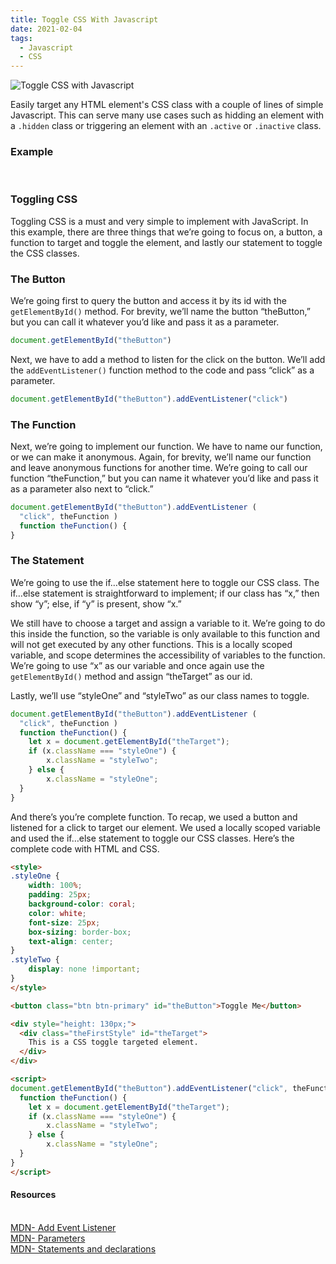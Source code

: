 ```yaml
---
title: Toggle CSS With Javascript
date: 2021-02-04
tags:
  - Javascript
  - CSS
---
```


![Toggle CSS with Javascript](./unsplash.jpeg)



Easily target any HTML element's CSS class with a couple of lines of simple Javascript. This can serve many use cases such as hidding an element with a <code>.hidden</code> class or triggering an element with an <code>.active</code> or <code>.inactive</code> class.

### Example

<br/>

<Card>
<Toggle/>
</Card>

### Toggling CSS

Toggling CSS is a must and very simple to implement with JavaScript. In this example, there are three things that we’re going to focus on, a button, a function to target and toggle the element, and lastly our statement to toggle the CSS classes.

### The Button 

We’re going first to query the button and access it by its id with the `getElementById()` method. For brevity, we’ll name the button “theButton,” but you can call it whatever you’d like and pass it as a parameter.

```js
document.getElementById("theButton")
```

Next, we have to add a method to listen for the click on the button. We’ll add the `addEventListener()` function method to the code and pass “click” as a parameter.

```js
document.getElementById("theButton").addEventListener("click")
```

### The Function

Next, we’re going to implement our function. We have to name our function, or we can make it anonymous. Again, for brevity, we’ll name our function and leave anonymous functions for another time. We’re going to call our function “theFunction,” but you can name it whatever you’d like and pass it as a parameter also next to “click.”

```javascript
document.getElementById("theButton").addEventListener ( 
  "click", theFunction )
  function theFunction() {
}
```

### The Statement

We’re going to use the if…else statement here to toggle our CSS class. The if…else statement is straightforward to implement; if our class has “x,” then show “y”; else, if “y” is present, show “x.”

We still have to choose a target and assign a variable to it. We’re going to do this inside the function, so the variable is only available to this function and will not get executed by any other functions. This is a locally scoped variable, and scope determines the accessibility of variables to the function. We’re going to use “x” as our variable and once again use the `getElementById()` method and assign “theTarget” as our id.

Lastly, we’ll use “styleOne” and “styleTwo” as our class names to toggle.

```js {4-8}
document.getElementById("theButton").addEventListener (
  "click", theFunction )
  function theFunction() {
    let x = document.getElementById("theTarget");
    if (x.className === "styleOne") {
        x.className = "styleTwo";
    } else {
        x.className = "styleOne";
  }
}
```

And there’s you’re complete function. To recap, we used a button and listened for a click to target our element. We used a locally scoped variable and used the if…else statement to toggle our CSS classes. Here’s the complete code with HTML and CSS.



```html
<style>
.styleOne {
	width: 100%;
	padding: 25px;
	background-color: coral;
	color: white;
	font-size: 25px;
	box-sizing: border-box;
	text-align: center;
}
.styleTwo {
	display: none !important;
}
</style>

<button class="btn btn-primary" id="theButton">Toggle Me</button>

<div style="height: 130px;">
  <div class="theFirstStyle" id="theTarget">
    This is a CSS toggle targeted element.
  </div>
</div>

<script>
document.getElementById("theButton").addEventListener("click", theFunction)
  function theFunction() {
    let x = document.getElementById("theTarget");
    if (x.className === "styleOne") {
        x.className = "styleTwo";
    } else {
        x.className = "styleOne";
  }
}
</script>
```

<Card>
<h4>Resources</h4>
<br />
<a className="footnote" href="https://developer.mozilla.org/en-US/docs/Web/API/EventTarget/addEventListener">MDN- Add Event Listener</a><br />
<a className="footnote" href="https://developer.mozilla.org/en-US/docs/Glossary/Parameter">MDN- Parameters</a><br />
<a className="footnote" href="https://developer.mozilla.org/en-US/docs/Web/JavaScript/Reference/Statements">MDN- Statements and declarations</a>

</Card>


